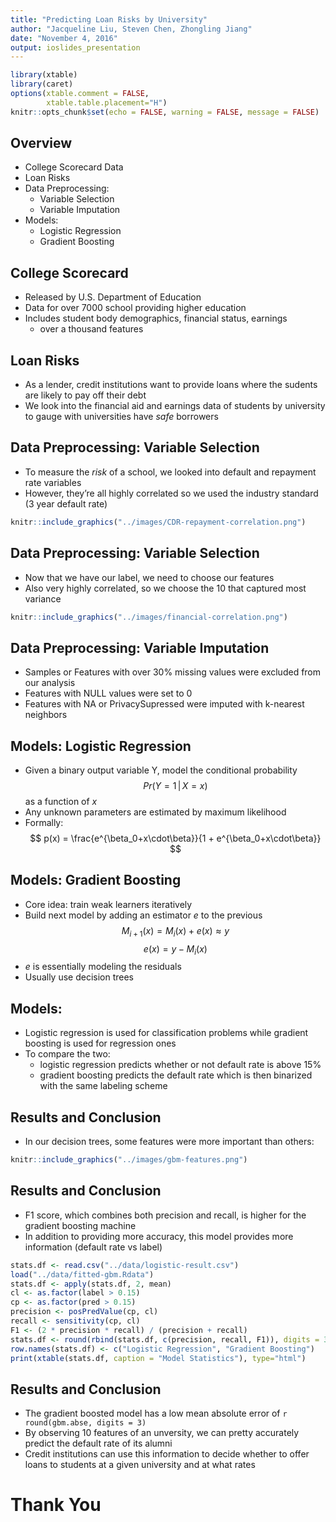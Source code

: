---
title: "Predicting Loan Risks by University"
author: "Jacqueline Liu, Steven Chen, Zhongling Jiang"
date: "November 4, 2016"
output: ioslides_presentation
---
  
```{r setup, include=FALSE}
library(xtable)
library(caret)
options(xtable.comment = FALSE,
        xtable.table.placement="H")
knitr::opts_chunk$set(echo = FALSE, warning = FALSE, message = FALSE)

```

## Overview

- College Scorecard Data
- Loan Risks
- Data Preprocessing:
    * Variable Selection
    * Variable Imputation
- Models:
    * Logistic Regression
    * Gradient Boosting

## College Scorecard
- Released by U.S. Department of Education
- Data for over 7000 school providing higher education
- Includes student body demographics, financial status, earnings 
    * over a thousand features


## Loan Risks
- As a lender, credit institutions want to provide loans where the sudents are likely to pay off their debt
- We look into the financial aid and earnings data of students by university to gauge with universities have _safe_ borrowers

## Data Preprocessing: Variable Selection
- To measure the _risk_ of a school, we looked into default and repayment rate variables
- However, they're all highly correlated so we used the industry standard (3 year default rate)
```{r, out.width = "300px", echo=FALSE, fig.align = "center", fig.cap = "Correlation Matrix"}
knitr::include_graphics("../images/CDR-repayment-correlation.png")
```

## Data Preprocessing: Variable Selection
- Now that we have our label, we need to choose our features
- Also very highly correlated, so we choose the 10 that captured most variance
```{r, out.width = "350px", echo=FALSE, fig.align = "center", fig.cap = "Financial Correlation Matrix"}
knitr::include_graphics("../images/financial-correlation.png")
```

## Data Preprocessing: Variable Imputation
- Samples or Features with over 30% missing values were excluded from our analysis
- Features with NULL values were set to 0
- Features with NA or PrivacySupressed were imputed with k-nearest neighbors 

## Models: Logistic Regression
- Given a binary output variable Y,  model the conditional probability  
$$ Pr\left(Y=1\,\middle|\,X = x\right) $$
as a function of _x_
- Any unknown parameters are estimated by maximum likelihood
- Formally:
$$ p(x) = \frac{e^{\beta_0+x\cdot\beta}}{1 + e^{\beta_0+x\cdot\beta}} $$

## Models: Gradient Boosting
- Core idea: train weak learners iteratively
- Build next model by adding an estimator _e_ to the previous
$$M_{i + 1}(x) = M_{i}(x) + e(x) \approx y$$
$$ e(x) = y - M_i(x)$$
- _e_ is essentially modeling the residuals 
- Usually use decision trees

## Models:
- Logistic regression is used for classification problems while gradient boosting is used for regression ones
- To compare the two:
    * logistic regression predicts whether or not default rate is above 15% 
    * gradient boosting predicts the default rate which is then binarized with the same labeling scheme

## Results and Conclusion
- In our decision trees, some features were more important than others:
```{r, out.width = "500px", echo=FALSE, fig.align = "center", fig.cap = "Financial Correlation Matrix"}
knitr::include_graphics("../images/gbm-features.png")
```

## Results and Conclusion
- F1 score, which combines both precision and recall, is higher for the gradient boosting machine
- In addition to providing more accuracy, this model provides more information (default rate vs label)
```{r results='asis', echo=FALSE}
stats.df <- read.csv("../data/logistic-result.csv")
load("../data/fitted-gbm.Rdata")
stats.df <- apply(stats.df, 2, mean)
cl <- as.factor(label > 0.15)
cp <- as.factor(pred > 0.15)
precision <- posPredValue(cp, cl)
recall <- sensitivity(cp, cl)
F1 <- (2 * precision * recall) / (precision + recall)
stats.df <- round(rbind(stats.df, c(precision, recall, F1)), digits = 3)
row.names(stats.df) <- c("Logistic Regression", "Gradient Boosting")
print(xtable(stats.df, caption = "Model Statistics"), type="html")
```

## Results and Conclusion 
- The gradient boosted model has a low mean absolute error of `r round(gbm.abse, digits = 3)`
- By observing 10 features of an unversity, we can pretty accurately predict the default rate of its alumni
- Credit institutions can use this information to decide whether to offer loans to students at a given university and at what rates

# Thank You

